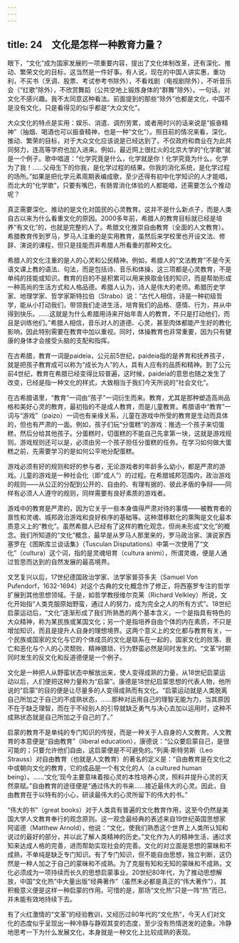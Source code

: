 ```yaml
---
---
---
```

title: 24　文化是怎样一种教育力量？
---




眼下，“文化”成为国家发展的一项重要内容，提出了文化体制改革，还有深化、推动、繁荣文化的目标，这当然是一件好事。有人说，现在的中国人讲实惠，重功利，不买书（烹调、股票、考试参考书除外），不看戏剧（电视剧除外），不听音乐会（“红歌”除外），不欣赏舞蹈（公共空地上锻炼身体的“群舞”除外）。一句话，对文化不感兴趣。我不太同意这种看法。前面提到的那些“除外”也都是文化，中国不是没有文化，只是看得见的似乎都是“大众文化”。

大众文化的特点是实用：娱乐、消遣、调剂劳累，或者用时兴的话来说是“振奋精神”（抽烟、喝酒也可以振奋精神，也是一种“文化”）。照目前的情况来看，深化、推动、繁荣的目标，对于大众文化应该说是已经达到了。不仅政府和商业在为此共同努力，连高等学府也加入进来。例如，最近网上很红火的北京大学的“化学歌”就是一个例子。歌中唱道：“化学究竟是什么，化学就是你！化学究竟为什么，化学为了我！……父母生下的你我，是化学过程的结果。你我的消化系统，是化学过程的场所。”如果是把化学元素周期表编成歌，至少还得有初中化学知识的人才能唱，而北大的“化学歌”，只要有嘴巴，有肠胃消化体验的人都能唱，还需要怎么个推动呢？

真正需要深化、推动的是文化对国民的心灵教育。这并不是什么新点子，而是人类自古以来为什么看重文化的原因。2000多年前，希腊人的教育目标就已经是培养“有文化”的，也就是完整的人了。希腊文化推崇自由教育（全面的人文教育）。希腊教育传到罗马，罗马人注重的是实用教育，虽然后来学校里也开设文法、修辞、演说的课程，但只是技能而非希腊人所看重的那种文化。

希腊人的文化注重的是人的心灵和公民精神。例如，希腊人的“文法教育”不是今天语文课上教的语法、句法，而是包括诗、音乐和体操，这三项都是心灵教育，不是单纯的技能或知识。教育的目的不是积累可以用来换取金钱的知识，而是帮助形成一种高尚的生活方式和人格品德。希腊人认为，诗人是伟大的老师。希腊历史学家、地理学家、哲学家斯特拉伯（Strabo）说：“古代人相信，诗是一种初级哲学，能从小打动我们，带领我们走进生活，培育我们的品格、感情、行为，并从中得到快乐。……这就是为什么希腊用诗来开始年青人的教育，不只是打动他们，而且是训练他们。”希腊人相信，音乐对人的道德、心灵，甚至肉体都能产生好的教化影响，因此特别需要在教育中加以重视。同时，体操教育也非常重要，因为只有健康的身体才会接受头脑的支配和指挥。

在古希腊，教育一词是paideia，公元前5世纪，paideia指的是养育和抚养孩子，就是把孩子教育成可以称为“成长为人”的人，具有人应有的品质和精神。到了公元前4世纪，教育在希腊已经变得比较普遍，这时候，paideia的意思也随之发生了改变，已经是指一种文化的样式，大致相当于我们今天所说的“社会文化”。

在古希腊语里，“教育”一词由“孩子”一词衍生而来。教育，尤其是那种塑造高尚品格和美好心灵的教育，最初指的不是成人教育，而是儿童教育。希腊语中“教育”一词与“游戏”（paizo）一词也有亲缘关系，儿童在游戏中所受的教育是生动而具体的，但也有严肃的一面。例如，孩子们玩“分蛋糕”的游戏：推选一个孩子来切蛋糕，然后分给其他孩子。分蛋糕时，切蛋糕的不能自己先拿第一块，这就是游戏规则。游戏规则还可以是，必须由另一个孩子担任分蛋糕的任务。在学习如何做大蛋糕之前，先需要学习的是如何公平地分配蛋糕。

游戏必须有好的规则和好的参与者，无论游戏者的年龄多么幼小，都是严肃的游戏。儿童的游戏是一种社会化（即“成人”）的过程。在希腊城邦范围内，政治游戏的规则——从公正的分配到公开的、自由的、有理有据的、彼此矛盾的争辩——同样有必须人人遵守的规则，同样需要有良好素质的游戏者。

游戏中的教育是严肃的，因为它关乎一些本身值得严肃对待的事情——被教育者的禀性和灵魂、城邦政治游戏和良好秩序的基础等。这种潜移默化的熏陶是文化最本质意义上的“教化”。虽然希腊人已经有了这样的教化观念，但尚未形成“文化”的概念。我们所知道的“文化”概念，最早是从罗马人那里来的，罗马政治家、演说家西塞罗在《图斯库兰谈话集》（Tusculan Disputations）中第一次使用了“文化”（cultura）这个词，指的是灵魂培育（cultura animi），所谓灵魂，便是人通过哲思而达到的自然发展的最高境界。

文艺复兴以后，17世纪德国政治学家、法学家普芬多夫（Samuel Von Pufendorf，1632-1694）对这个古典的文化概念作了修正，将西塞罗专注的哲学扩展到其他思想领域。于是，如哲学教授维尔克莱（Richard Velkley）所说，文化开始指“人类克服原始野蛮，通过人的努力，成为完全之人的所有方式”。18世纪启蒙运动后，“文化”逐渐形成了我们所熟悉的两个基本含义，一个是指具有特色的大众精神，称为某民族或某国文化；另一个是指培养自由个体的内在素质，不只是增加知识，而且是提升人自身的理想境界。这两个意义上的文化都与教育有关，一个民族或国家的文化与它的个体成员的文化是联系在一起的，国家文化的败落、衰亡和恶化与个人的心灵颓败、精神猥琐、行为野蛮必然是同时发生的。“文革”时期同时发生的反文化和反道德便是一个例子。

文化是一种把人从野蛮状态中解放出来，使人变得成熟的力量，从18世纪启蒙运动以后，人们便把这种力量称为“启蒙”。康德是18世纪启蒙思想的代表人物，他所说的“启蒙”的目的便是让尽量多的人变得成熟而有文化。“启蒙运动就是人类脱离自己所加之于自己的不成熟状态，……那种对运用自己的理智无能为力，当其原因不在于缺乏理智，而在于不经别人的引导就缺乏勇气与决心去加以运用时，这种不成熟状态就是自己所加之于自己的了。”

启蒙的教育不是单纯的专门知识的传授，而是一种关于人自身的人文教育。人文教育的本意便是“自由教育”（liberal education），康德说：“公众要启蒙自己，是很可能的；只要允许他们自由，这启蒙便是不可避免的。”列奥·斯特劳斯（Leo Strauss）对自由教育（也就是人文教育）的著名的定义是：“自由教育是在文化之中或朝向文化的教育，它的成品是一个有文化的人（a cultured human being）。……‘文化’现今主要意味着按心灵的本性培养心灵，照料并提升心灵的天然禀赋。”自由教育的途径便是“通过伟大的书来……接近最伟大的心灵。因此，自由教育在于以特有的小心，研读最伟大的心灵所留下的伟大的书。”

“伟大的书”（great books）对于人类具有普遍的文化教育作用，这至今仍然是美国大学人文教育奉行的观念原则。这一观念最经典的表述来自19世纪英国思想家阿诺德（Matthew Arnold），他说：“文化，使我们熟悉这个世界上人类所认知和说过的最好的部分，并以此了解人类精神的历史。”文化作为人的精神生活，通过求知来达成人格的完善，进而帮助实现社会的完善。文化的对立面是思想的蒙昧和不成熟，不单纯是缺乏专门知识。有了专门知识，但不能自由思想，独立判断，这仍然是一种人加之于自己的蒙昧和不成熟。为了克服有知和无知的蒙昧和不成熟，文化必须成为一项持续而长久的思想启蒙事业。20世纪80年代，为了推动思想解放，中国“文化热”中大量出版“经典著作”（虽然未必都是真正的“伟大著作”），其积极意义便是这样一种启蒙的作用。可惜的是，那场“文化热”只是一阵“热”而已，并未能有效地持续下去。

有了火红激情的“文革”的经验教训，又经历过80年代的“文化热”，今天人们对文化的态度似乎呈现出一种冷静与静观其变的态度，至少没有热情迸发的迹象。冷静地思考一下为什么发展文化，本身就是一种文化上比较成熟的表现。